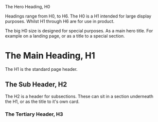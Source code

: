 
<Meta title="Headings" />

<style>{`
  .main {
    display: grid;
    grid-auto-flow: row;
    grid-row-gap: var(--maja-margin--large);
  }
`}</style>

<div class="main">
  <Card>
    <H0>The Hero Heading, H0</H0>
    <P>
      Headings range from H0, to H6. The H0 is a H1 intended for large display purposes.
      Whilst H1 through H6 are for use in product.
    </P>
    <P>
      The big H0 size is designed for special purposes. As a main hero title.
      For example on a landing page, or as a title to a special section.
    </P>
  </Card>

  <Card>
    <H1>The Main Heading, H1</H1>
    <P>
      The H1 is the standard page header.
    </P>
  </Card>

  <Card>
    <H2>The Sub Header, H2</H2>
    <P>
      The H2 is a header for subsections. These can sit in a section underneath the H1, or as the title to it's own card.
    </P>
  </Card>

  <Card>
    <H3>The Tertiary Header, H3</H3>
  </Card>
</div>
